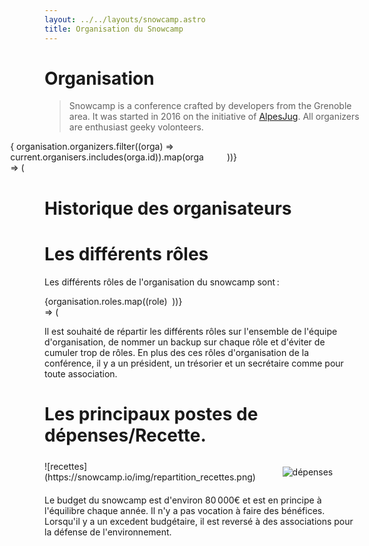```yaml
---
layout: ../../layouts/snowcamp.astro
title: Organisation du Snowcamp
---
```


# Organisation

> Snowcamp is a conference crafted by developers from the Grenoble area.
It was started in 2016 on the initiative of [AlpesJug](https://alpesjug.fr).
All organizers are enthusiast geeky volonteers.

<div style="display: grid; grid-template-columns: repeat(3, minmax(200px, 1fr)); justify-items: center; align-items: center">
  { organisation.organizers.filter((orga) => current.organisers.includes(orga.id)).map(orga => (<Orga orga={orga}/>))}
</div>

# Historique des organisateurs

<OrgaHisto past={organisation.past}/>

# Les différents rôles

Les différents rôles de l'organisation du snowcamp sont :

<div style="display: grid; grid-template-columns: repeat(3, 1fr); gap: 1ex">
  {organisation.roles.map((role) => (<Role title={role.name} description={role.description}/>))}
</div>


Il est souhaité de répartir les différents rôles sur l'ensemble de l'équipe d'organisation, de nommer un backup sur chaque rôle et d'éviter de cumuler trop de rôles.
En plus des ces rôles d'organisation de la conférence, il y a un président, un trésorier et un secrétaire comme pour toute association.

# Les principaux postes de dépenses/Recette.

<div style="display: grid; grid-template-columns: 1fr 1fr; justify-items: center; align-items: center">
  ![recettes](https://snowcamp.io/img/repartition_recettes.png)

  ![dépenses](https://snowcamp.io/img/repartition_depenses.png)
</div>

Le budget du snowcamp est d'environ 80 000€ et est en principe à l'équilibre chaque année.
Il n'y a pas vocation à faire des bénéfices.
Lorsqu'il y a un excedent budgétaire, il est reversé à des associations pour la défense de l'environnement.
